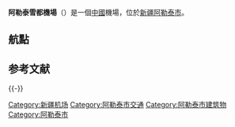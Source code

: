 {{About|中国境内的一个机场|蒙古国境内一个名称近似的机场|阿尔泰机场}}
{{Infobox airport
| name         = 阿勒泰雪都机场
| image        = Altay airport.jpg
| IATA         = AAT
| ICAO         = ZWAT
| latd = 47 | latm = 45 | lats = 01.3 | latNS = N
| longd= 088 | longm= 05 | longs= 04.0 | longEW= E
| coordinates_type       =
| coordinates_region     = 
| coordinates_notitle    =
| image_map              =
| image_mapsize          =
| image_map_alt          =
| image_map_caption      =
| pushpin_map            = China Xinjiang
| pushpin_label_position =
| pushpin_label          = AAT/ZWAT
| pushpin_map_alt        =
| pushpin_mapsize        =
| pushpin_image          =
| pushpin_map_caption    = 機場在中國新疆的位置
| type         = 民用
| owner        =
| operator     = [[中國民用航空局|中國民用航空局]]
| city-served  = [[阿勒泰市|阿勒泰市]]
| location     = [[中國|中國]][[新疆維吾爾自治區|新疆維吾爾自治區]][[伊犁哈薩克自治州|伊犁哈薩克自治州]][[阿勒泰地區|阿勒泰地區]][[阿勒泰市|阿勒泰市]]
| elevation-f  = 2,460
| elevation-m  = 750
| website      =
| metric-rwy   = y
| r1-number    = 12/30
| r1-length-m  = 2,800
| r1-length-f  = 9,186
| r1-surface   = 混凝土
| stat-year = 2018
| stat1-header = 客流量（人）
| stat1-data = 397,391
| stat2-header = 货运量（吨）
| stat2-data = 269.9
| stat3-header = 起降航班（次）
| stat3-data = 6,756
| footnotes    = 參考來源：<ref>{{cite web |title=新疆阿勒泰机场今日正式顺利复航 |url=http://www.altxw.com/bxalt/2017-09/20/content_9493598.htm |website=阿勒泰新闻网 |accessdate=2018-07-27 |archive-url=https://web.archive.org/web/20180727145854/http://www.altxw.com/bxalt/2017-09/20/content_9493598.htm |archive-date=2018-07-27 |dead-url=yes }}</ref><ref>{{cite web |title=新疆阿勒泰机场2019年计划完成运输旅客45万人次 |url=http://www.altxw.com/news/system/2019/04/03/030031920.shtml |website=阿勒泰新闻网 |accessdate=2019-07-30 |archive-date=2019-07-30 |archive-url=https://web.archive.org/web/20190730053041/http://www.altxw.com/news/system/2019/04/03/030031920.shtml |dead-url=no }}</ref>
}}

'''阿勒泰雪都機場'''（{{airport codes|AAT|ZWAT}}）是一個[[中國|中國]]機場，位於[[新疆维吾尔自治区|新疆]][[阿勒泰市|阿勒泰市]]。

== 航點 ==
{{Airport-dest-list
| {{flagicon|CHN}} [[華夏航空|華夏航空]]| [[塔城机场|塔爾巴哈臺]]-[[伊宁机场|伊寧]]、[[博乐阿拉山口机场|博樂]]-[[阿克苏温宿机场|阿克蘇]]、[[库尔勒机场|庫爾勒]]-[[和田机场|和闐]]
| {{flagicon|CHN}} [[幸福航空|幸福航空]]| [[布尔津喀纳斯机场|布爾津]]、[[克拉玛依机场|克拉瑪依]]
| {{flagicon|CHN}} [[中国南方航空|中国南方航空]]| [[乌鲁木齐地窝堡国际机场|乌鲁木齐]]、[[乌鲁木齐地窝堡国际机场|乌鲁木齐]]-[[西安咸阳国际机场|西安]]
| {{flagicon|CHN}} [[天津航空|天津航空]]| [[乌鲁木齐地窝堡国际机场|乌鲁木齐]]
| {{flagicon|CHN}} [[中国东方航空|中国东方航空]]| [[西安咸阳国际机场|西安]]-[[北京大兴国际机场|北京大興]]
| {{flagicon|CHN}} [[四川航空|四川航空]]| [[西安咸阳国际机场|西安]]-[[重庆江北国际机场|重慶]]
| {{flagicon|CHN}} [[春秋航空|春秋航空]]| [[蘭州中川國際機場|蘭州]]-[[寧波櫟社國際機場|寧波]]
}}

== 参考文献 ==
{{Reflist}}

{{-}}
{{中华人民共和国机场}}

[[Category:新疆机场|Category:新疆机场]]
[[Category:阿勒泰市交通|Category:阿勒泰市交通]]
[[Category:阿勒泰市建筑物|Category:阿勒泰市建筑物]]
[[Category:阿勒泰市|Category:阿勒泰市]]